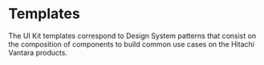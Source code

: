 


<Meta title="Templates/Overview" />

# Templates

The UI Kit templates correspond to Design System patterns that consist on the composition of components to build common use cases on the Hitachi Vantara products.

<div style={{ maxWidth: 1300, margin: "auto", marginTop: 40 }}>
  <div
    style={{
      display: "grid",
      gridTemplateColumns: "repeat(auto-fit, minmax(200px, 400px))",
      gridGap: 40,
      justifyContent: "center",
    }}
  >
    <TemplateItem
      kind="Templates/AssetInventory"
      story="Main"
      image={asset_inventory}
      title="Asset Inventory"
      code="https://github.com/lumada-design/hv-uikit-react/tree/master/templates/AssetInventory"
    />
    <TemplateItem
      kind="Templates/DetailsView"
      story="Main"
      image={details_view}
      title="Details View"
      code="https://github.com/lumada-design/hv-uikit-react/tree/master/templates/DetailsView"
    />
    <TemplateItem
      kind="Templates/ListView"
      story="Main"
      image={list_view}
      title="List View"
      code="https://github.com/lumada-design/hv-uikit-react/tree/master/templates/ListView"
    />
    <TemplateItem
      kind="Templates/Form"
      story="Main"
      image={form}
      title="Form"
      code="https://github.com/lumada-design/hv-uikit-react/tree/master/templates/Form"
    />
  </div>
</div>
